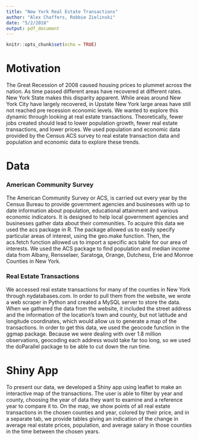 ```yaml
---
title: "New York Real Estate Transactions"
author: "Alex Chaffers, Robbie Zielinski"
date: "5/2/2018"
output: pdf_document
---
```


```r
knitr::opts_chunk$set(echo = TRUE)
```

# Motivation 
The Great Recession of 2008 caused housing prices to plummet across the nation. As time passed different areas have recovered at different rates. New York State makes this disparity apparent. While areas around New York City have largely recovered, in Upstate New York large areas have still not reached pre recession economic levels. We wanted to explore this dynamic through looking at real estate transactions. Theoretically, fewer jobs created should lead to lower population growth, fewer real estate transactions, and lower prices. We used population and economic data provided by the Census ACS survey to real estate transaction data and population and economic data to explore these trends. 

# Data

### American Community Survey

The American Community Survey or ACS, is carried out every year by the Census Bureau to provide government agencies and businesses with up to date information about population, educational attainment and various economic indicators. It is designed to help local government agencies and businesses gather data about their communities. To acquire this data we used the acs package in R. The package allowed us to easily specify particular areas of interest, using the geo.make function. Then, the acs.fetch function allowed us to import a specific acs table for our area of interests. We used the ACS package to find population and median income data from Albany, Rensselaer, Saratoga, Orange, Dutchess, Erie and Monroe Counties in New York.

### Real Estate Transactions

We accessed real estate transactions for many of the counties in New York through nydatabases.com. In order to pull them from the website, we wrote a web scraper in Python and created a MySQL server to store the data. When we gathered the data from the website, it included the street address and the information of the location’s town and county, but not latitude and longitude coordinates, which would allow us to generate a map of the transactions. In order to get this data, we used the geocode function in the ggmap package. Because we were dealing with over 1.8 million observations, geocoding each address would take far too long, so we used the doParallel package to be able to cut down the run time. 

# Shiny App

To present our data, we developed a Shiny app using leaflet to make an interactive map of the transactions. The user is able to filter by year and county, choosing the year of data they want to examine and a reference year to compare it to. On the map, we show points of all real estate transactions in the chosen counties and year, colored by their price, and in a separate tab, we provide tables giving an indication of the change in average real estate prices, population, and average salary in those counties in the time between the chosen years.
